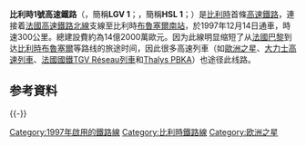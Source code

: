 {{Infobox rail line
|box_width   = auto
|rail_name   = 1号高速铁路
|color       =
|logo        = 
|logo_width  = 
|image       = Thalys by Silly.jpg
|image_width = 321px
|caption     = [[大力士高速列車|大力士高速列車]]在此線上行駛
|type        = [[高速铁路|高速铁路]]
|system      = [[比利時國家鐵路|比利時國家鐵路]]
|status      = 运营中
|locale      = {{BEL}}
|start       = [[法國高速鐵路北線|法國高速鐵路北線]]－[[布魯塞爾南站|布魯塞爾南站]]
|end         = 
|stations    = 1
|routes      = 
|ridership   = 
|open        = 1997年12月14日
|close       = 
|owner       = [[比利時國家鐵路|SNCB]]
|operator    = [[歐洲之星|歐洲之星]]<br />[[大力士高速列車|大力士高速列車]]<br />[[TGV|TGV]]
|character   = 
|stock       = [[英鐵373型電力動車組|Class 373/1]]<br />[[Thalys#Rolling_stock|Thalys]]<br />[[TGV#Rolling_stock|TGV]]
|linelength  = 88 公里
|tracklength = 
|notrack     = [[複線鐵路|複線鐵路]] throughout + loops
|gauge       = {{RailGauge|sg|al=on|allk=on}}
|load_gauge      = [[Loading_gauge#Europe|UIC GC]]
|electrification = 25 kV 50Hz AC [[接觸網供電|接觸網供電]]
|speed       = 300 km/h
|elevation   = 
|map         = 
|map_state   = collapsed
}}

'''比利時1號高速鐵路'''（{{lang-fr|Ligne à Grande Vitesse 1}}，簡稱'''LGV 1'''；{{lang-nl|Hogesnelheidslijn 1}}，簡稱'''HSL 1'''；{{lang-en|High-Speed Line 1}}）是[[比利時|比利時]]首條[[高速鐵路|高速鐵路]]，連接着[[法國高速鐵路北線|法國高速鐵路北線]]支線至比利時[[布魯塞爾南站|布魯塞爾南站]]，於1997年12月14日通車，時速300公里。總建設費約為14億2000萬歐元。因为此線明显缩短了从[[法國|法國]][[巴黎|巴黎]]到达[[比利時|比利時]][[布魯塞爾|布魯塞爾]]等路线的旅途时间，因此很多高速列車（如[[歐洲之星|歐洲之星]]、[[大力士高速列車|大力士高速列車]]、[[法國國鐵TGV_Réseau列車|法國國鐵TGV Réseau列車]]和[[Thalys_PBKA|Thalys PBKA]]）也途径此线路。

== 参考資料 ==
{{Reflist}}

{{-}}
{{TGV}}
{{歐洲之星}}
{{Belgium-stub}}
[[Category:1997年啟用的鐵路線|Category:1997年啟用的鐵路線]]
[[Category:比利時鐵路線|Category:比利時鐵路線]]
[[Category:欧洲之星|Category:欧洲之星]]